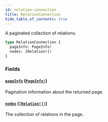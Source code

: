 ```yaml
---
id: relation-connection
title: RelationConnection
hide_table_of_contents: true
---
```



A paginated collection of relations.

```graphql
type RelationConnection {
  pageInfo: PageInfo!
  nodes: [Relation!]!
}
```


### Fields

#### [`pageInfo`](#) ([`PageInfo!`](/docs/directory-api-reference/schema/common/objects/page-info))

Pagination information about the returned page.


#### [`nodes`](#) ([`[Relation!]!`](/docs/directory-api-reference/schema/relations/objects/relation))

The collection of relations in the page.




